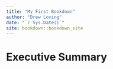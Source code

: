 ```yaml
--- 
title: "My First Bookdown"
author: "Drew Loving"
date: "`r Sys.Date()`"
site: bookdown::bookdown_site
---
```


# Executive Summary

